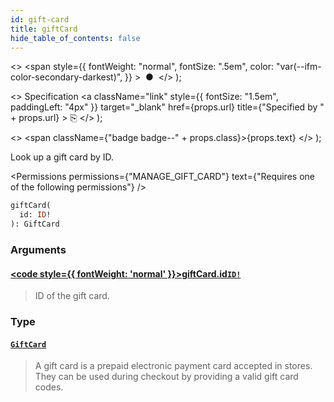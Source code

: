 ```yaml
---
id: gift-card
title: giftCard
hide_table_of_contents: false
---
```


  <>
    <span
      style={{
        fontWeight: "normal",
        fontSize: ".5em",
        color: "var(--ifm-color-secondary-darkest)",
      }}
    >
      &nbsp;●&nbsp;
    </span>
  </>
);

  <>
    Specification
    <a
      className="link"
      style={{ fontSize: "1.5em", paddingLeft: "4px" }}
      target="\_blank"
      href={props.url}
      title={"Specified by " + props.url}
    >
      ⎘
    </a>
  </>
);

  <>
    <span className={"badge badge--" + props.class}>{props.text}</span>
  </>
);

Look up a gift card by ID.

<Permissions
  permissions={"MANAGE_GIFT_CARD"}
  text={"Requires one of the following permissions"}
/>

```graphql
giftCard(
  id: ID!
): GiftCard
```

### Arguments

#### [<code style={{ fontWeight: 'normal' }}>giftCard.<b>id</b></code>](#)<Bullet />[`ID!`](../../../api-reference/miscellaneous/scalars/id) <Badge class="secondary" text="non-null"/> <Badge class="secondary" text="scalar"/>

> ID of the gift card.

### Type

#### [`GiftCard`](../../../api-reference/gift-cards/objects/gift-card) <Badge class="secondary" text="object"/>

> A gift card is a prepaid electronic payment card accepted in stores. They can be used during checkout by providing a valid gift card codes.

